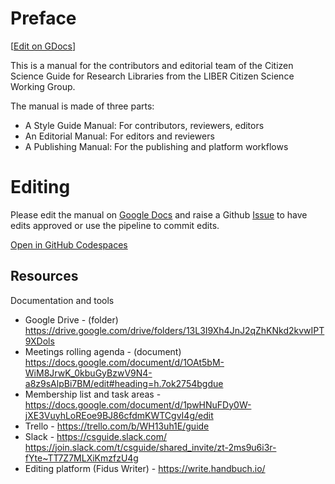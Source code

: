 # Preface

\[[Edit on GDocs](https://drive.google.com/drive/folders/1LxoxOoPWMtRPa0S2PDPyUqAyVPfbPJyM)\]

This is a manual for the contributors and editorial team of the Citizen Science Guide for Research Libraries from the LIBER Citizen Science Working Group.

The manual is made of three parts:

* A Style Guide Manual: For contributors, reviewers, editors  
* An Editorial Manual: For editors and reviewers  
* A Publishing Manual: For the publishing and platform workflows

# Editing

Please edit the manual on [Google Docs](https://drive.google.com/drive/folders/1LxoxOoPWMtRPa0S2PDPyUqAyVPfbPJyM) and raise a Github [Issue](https://github.com/cs4rl/style-editorial-publishing-manual/issues) to have edits approved or use the pipeline to commit edits.

[Open in GitHub Codespaces](https://codespaces.new/cs4rl/style-editorial-publishing-manual?quickstart=1)

## Resources

Documentation and tools

* Google Drive \- (folder) [https://drive.google.com/drive/folders/13L3I9Xh4JnJ2qZhKNkd2kvwIPT9XDols](https://drive.google.com/drive/folders/13L3I9Xh4JnJ2qZhKNkd2kvwIPT9XDols)  
* Meetings rolling agenda \- (document) [https://docs.google.com/document/d/1OAt5bM-WiM8JrwK\_0kbuGyBzwV9N4-a8z9sAlpBi7BM/edit\#heading=h.7ok2754bgdue](https://docs.google.com/document/d/1OAt5bM-WiM8JrwK_0kbuGyBzwV9N4-a8z9sAlpBi7BM/edit#heading=h.7ok2754bgdue)  
* Membership list and task areas \- [https://docs.google.com/document/d/1pwHNuFDy0W-jXE3VuyhLoREoe9BJ86cfdmKWTCgvI4g/edit](https://docs.google.com/document/d/1pwHNuFDy0W-jXE3VuyhLoREoe9BJ86cfdmKWTCgvI4g/edit)  
* Trello \- [https://trello.com/b/WH13uh1E/guide](https://trello.com/b/WH13uh1E/guide)  
* Slack \- [https://csguide.slack.com/](https://csguide.slack.com/) [https://join.slack.com/t/csguide/shared\_invite/zt-2ms9u6i3r-fYte\~TT7Z7MLXiKmzfzU4g](https://join.slack.com/t/csguide/shared_invite/zt-2ms9u6i3r-fYte~TT7Z7MLXiKmzfzU4g)  
* Editing platform (Fidus Writer) \- [https://write.handbuch.io/](https://write.handbuch.io/)

